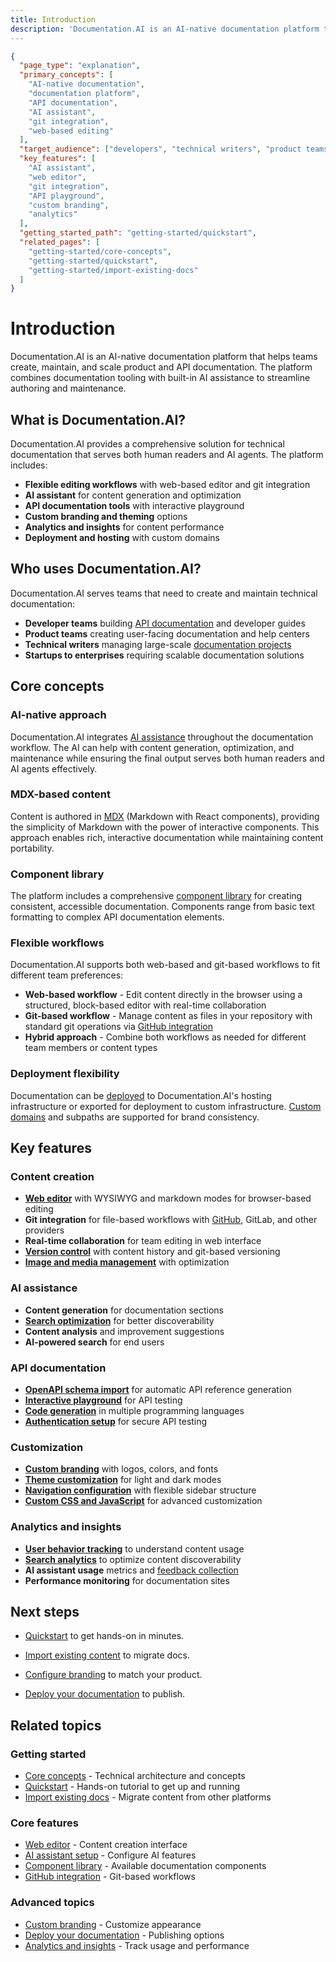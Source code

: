 ```yaml
---
title: Introduction
description: 'Documentation.AI is an AI-native documentation platform that helps teams create, maintain, and scale beautiful product and API documentation with built-in AI assistance.'
---
```


```json
{
  "page_type": "explanation",
  "primary_concepts": [
    "AI-native documentation",
    "documentation platform",
    "API documentation",
    "AI assistant",
    "git integration",
    "web-based editing"
  ],
  "target_audience": ["developers", "technical writers", "product teams", "API teams"],
  "key_features": [
    "AI assistant",
    "web editor",
    "git integration",
    "API playground",
    "custom branding",
    "analytics"
  ],
  "getting_started_path": "getting-started/quickstart",
  "related_pages": [
    "getting-started/core-concepts",
    "getting-started/quickstart",
    "getting-started/import-existing-docs"
  ]
}
```

# Introduction

Documentation.AI is an AI-native documentation platform that helps teams create, maintain, and scale product and API documentation. The platform combines documentation tooling with built-in AI assistance to streamline authoring and maintenance.

## What is Documentation.AI?

Documentation.AI provides a comprehensive solution for technical documentation that serves both human readers and AI agents. The platform includes:

- **Flexible editing workflows** with web-based editor and git integration
- **AI assistant** for content generation and optimization
- **API documentation tools** with interactive playground
- **Custom branding and theming** options
- **Analytics and insights** for content performance
- **Deployment and hosting** with custom domains

## Who uses Documentation.AI?

Documentation.AI serves teams that need to create and maintain technical documentation:

- **Developer teams** building [API documentation](../api-documentation-and-playground/openapi-schema-import) and developer guides
- **Product teams** creating user-facing documentation and help centers
- **Technical writers** managing large-scale [documentation projects](../write-and-publish/organize-content-structure)
- **Startups to enterprises** requiring scalable documentation solutions

## Core concepts

### AI-native approach

Documentation.AI integrates [AI assistance](../ai/ai-assistant-set-up) throughout the documentation workflow. The AI can help with content generation, optimization, and maintenance while ensuring the final output serves both human readers and AI agents effectively.

### MDX-based content

Content is authored in [MDX](../write-and-publish/markdown-basics) (Markdown with React components), providing the simplicity of Markdown with the power of interactive components. This approach enables rich, interactive documentation while maintaining content portability.

### Component library

The platform includes a comprehensive [component library](../components/component-library) for creating consistent, accessible documentation. Components range from basic text formatting to complex API documentation elements.

### Flexible workflows

Documentation.AI supports both web-based and git-based workflows to fit different team preferences:

- **Web-based workflow** - Edit content directly in the browser using a structured, block-based editor with real-time collaboration
- **Git-based workflow** - Manage content as files in your repository with standard git operations via [GitHub integration](../integrations-and-workflows/github-integration)
- **Hybrid approach** - Combine both workflows as needed for different team members or content types

### Deployment flexibility

Documentation can be [deployed](../deployment-and-hosting/deploy-your-documentation) to Documentation.AI's hosting infrastructure or exported for deployment to custom infrastructure. [Custom domains](../deployment-and-hosting/custom-domain) and subpaths are supported for brand consistency.

## Key features

### Content creation

- **[Web editor](../write-and-publish/web-editor)** with WYSIWYG and markdown modes for browser-based editing
- **Git integration** for file-based workflows with [GitHub](../integrations-and-workflows/github-integration), GitLab, and other providers
- **Real-time collaboration** for team editing in web interface
- **[Version control](../write-and-publish/content-versioning-and-history)** with content history and git-based versioning
- **[Image and media management](../write-and-publish/images-and-media)** with optimization

### AI assistance

- **Content generation** for documentation sections
- **[Search optimization](../ai/search-configuration)** for better discoverability
- **Content analysis** and improvement suggestions
- **AI-powered search** for end users

### API documentation

- **[OpenAPI schema import](../api-documentation-and-playground/openapi-schema-import)** for automatic API reference generation
- **[Interactive playground](../api-documentation-and-playground/interactive-playground-setup)** for API testing
- **[Code generation](../api-documentation-and-playground/code-generation)** in multiple programming languages
- **[Authentication setup](../api-documentation-and-playground/api-authentication)** for secure API testing

### Customization

- **[Custom branding](../design-and-customization/branding)** with logos, colors, and fonts
- **[Theme customization](../design-and-customization/theme)** for light and dark modes
- **[Navigation configuration](../design-and-customization/navigation-and-sidebar)** with flexible sidebar structure
- **[Custom CSS and JavaScript](../design-and-customization/custom-css-and-javascript)** for advanced customization

### Analytics and insights

- **[User behavior tracking](../analytics-and-insights/user-analytics)** to understand content usage
- **[Search analytics](../analytics-and-insights/search-and-ai-assistant-analytics)** to optimize content discoverability
- **AI assistant usage** metrics and [feedback collection](../analytics-and-insights/user-feedback)
- **Performance monitoring** for documentation sites

## Next steps

- [Quickstart](quickstart) to get hands-on in minutes.

- [Import existing content](import-existing-docs) to migrate docs.
- [Configure branding](../design-and-customization/branding) to match your product.
- [Deploy your documentation](../deployment-and-hosting/deploy-your-documentation) to publish.

## Related topics

### Getting started

- [Core concepts](core-concepts) - Technical architecture and concepts
- [Quickstart](quickstart) - Hands-on tutorial to get up and running
- [Import existing docs](import-existing-docs) - Migrate content from other platforms

### Core features

- [Web editor](../write-and-publish/web-editor) - Content creation interface
- [AI assistant setup](../ai/ai-assistant-set-up) - Configure AI features
- [Component library](../components/component-library) - Available documentation components
- [GitHub integration](../integrations-and-workflows/github-integration) - Git-based workflows

### Advanced topics

- [Custom branding](../design-and-customization/branding) - Customize appearance
- [Deploy your documentation](../deployment-and-hosting/deploy-your-documentation) - Publishing options
- [Analytics and insights](../analytics-and-insights/user-analytics) - Track usage and performance
